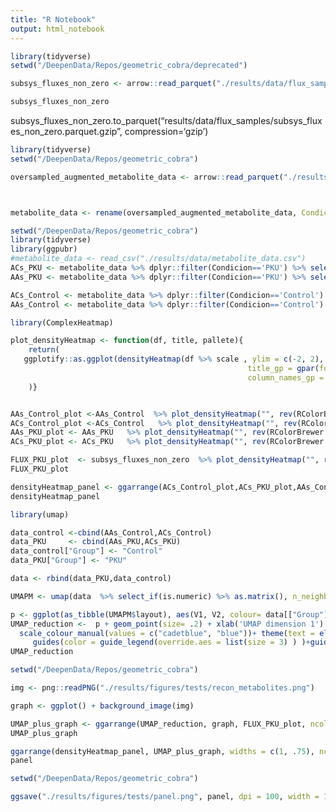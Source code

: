 ```yaml
---
title: "R Notebook"
output: html_notebook
---
```

```r
library(tidyverse)
setwd("/DeepenData/Repos/geometric_cobra/deprecated")

subsys_fluxes_non_zero <- arrow::read_parquet("./results/data/flux_samples/subsys_fluxes_non_zero.parquet.gzip")

subsys_fluxes_non_zero
```


subsys_fluxes_non_zero.to_parquet("results/data/flux_samples/subsys_fluxes_non_zero.parquet.gzip", compression='gzip')


```r
library(tidyverse)
setwd("/DeepenData/Repos/geometric_cobra")

oversampled_augmented_metabolite_data <- arrow::read_parquet("./results/data/oversampled_augmented_metabolite_data.parquet.gzip")



metabolite_data <- rename(oversampled_augmented_metabolite_data, Condicion = label) %>% dplyr::mutate(Condicion = if_else(Condicion== 1, 'PKU', 'Control'))
```


```r
setwd("/DeepenData/Repos/geometric_cobra")
library(tidyverse)
library(ggpubr)
#metabolite_data <- read_csv("./results/data/metabolite_data.csv")
ACs_PKU <- metabolite_data %>% dplyr::filter(Condicion=='PKU') %>% select_if(is.numeric) %>% select(dplyr::matches('C\\d+')) %>% select(!dplyr::matches('suac'))
AAs_PKU <- metabolite_data %>% dplyr::filter(Condicion=='PKU') %>% select_if(is.numeric) %>% select(!dplyr::matches('C\\d+')) %>% select(!dplyr::matches('suac'))

ACs_Control <- metabolite_data %>% dplyr::filter(Condicion=='Control') %>% select_if(is.numeric) %>% select(dplyr::matches('C\\d+')) %>% select(!dplyr::matches('suac'))
AAs_Control <- metabolite_data %>% dplyr::filter(Condicion=='Control') %>% select_if(is.numeric) %>% select(!dplyr::matches('C\\d+')) %>% select(!dplyr::matches('suac'))

```



```r
library(ComplexHeatmap)

plot_densityHeatmap <- function(df, title, pallete){
    return(
   ggplotify::as.ggplot(densityHeatmap(df %>% scale , ylim = c(-2, 2), cluster_columns = TRUE, title = title, ylab = "", col = pallete,
                                                     title_gp = gpar(fontsize = 8), tick_label_gp = gpar(fontsize = 7), quantile_gp = gpar(fontsize = 7),
                                                     column_names_gp = gpar(fontsize = 7),column_names_rot = 60 )) 
    )}


AAs_Control_plot <-AAs_Control  %>% plot_densityHeatmap("", rev(RColorBrewer::brewer.pal(11, "Spectral")))
ACs_Control_plot <-ACs_Control   %>% plot_densityHeatmap("", rev(RColorBrewer::brewer.pal(11, "Spectral")))
AAs_PKU_plot <- AAs_PKU   %>% plot_densityHeatmap("", rev(RColorBrewer::brewer.pal(11, "Spectral")))
ACs_PKU_plot <- ACs_PKU   %>% plot_densityHeatmap("", rev(RColorBrewer::brewer.pal(11, "Spectral")))
```


```r
FLUX_PKU_plot  <- subsys_fluxes_non_zero  %>% plot_densityHeatmap("", rev(RColorBrewer::brewer.pal(15, "RdYlGn")))
FLUX_PKU_plot
```


```r
densityHeatmap_panel <- ggarrange(ACs_Control_plot,ACs_PKU_plot,AAs_Control_plot,AAs_PKU_plot, ncol = 1 ,  common.legend = T, heights = c(1,1,.9,.9), labels = c("a","b","c","e"))
densityHeatmap_panel
```


```r
library(umap)

data_control <-cbind(AAs_Control,ACs_Control)
data_PKU     <- cbind(AAs_PKU,ACs_PKU)
data_control["Group"] <- "Control"
data_PKU["Group"] <- "PKU"

data <- rbind(data_PKU,data_control)

```

```r
UMAPM <- umap(data  %>% select_if(is.numeric) %>% as.matrix(), n_neighbors = 50, scale = T, n_threads = 20, fast_sgd = F, metric = 'cosine', spread = 1)
```


```r
p <- ggplot(as_tibble(UMAPM$layout), aes(V1, V2, colour= data[["Group"]]))
UMAP_reduction <-  p + geom_point(size= .2) + xlab('UMAP dimension 1') + ylab('UMAP dimension 2')+
  scale_colour_manual(values = c("cadetblue", "blue"))+ theme(text = element_text(size = 9))   +
     guides(color = guide_legend(override.aes = list(size = 3) ) )+guides(color = guide_legend(title = "Group", override.aes = list(size = 3) )) 
UMAP_reduction
```



```r
setwd("/DeepenData/Repos/geometric_cobra")

img <- png::readPNG("./results/figures/tests/recon_metabolites.png")

graph <- ggplot() + background_image(img)

UMAP_plus_graph <- ggarrange(UMAP_reduction, graph, FLUX_PKU_plot, ncol = 1, heights = c(1, 2, 1), labels = c("f","g","h"))
UMAP_plus_graph
```


```r
ggarrange(densityHeatmap_panel, UMAP_plus_graph, widths = c(1, .75), ncol = 2) -> panel
panel

```






```r
setwd("/DeepenData/Repos/geometric_cobra")

ggsave("./results/figures/tests/panel.png", panel, dpi = 100, width = 11, height=8, bg = 'white', device = 'png')

```




















